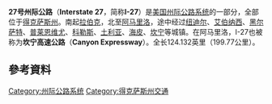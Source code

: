{{Infobox US Road
| Name = 27号州际公路<br/>Interstate 27
| Shield = I-27.svg
| Map = Interstate 27 map.png
| LengthRef = <ref name=HDF>[[Texas_Department_of_Transportation|Texas Department of Transportation]], [http://www.dot.state.tx.us/tpp/hwy/ih/ih0027.htm Highway Designation File: Interstate Highway No. 27]</ref>
| Km =  199.77
| Mile = 124.132
| Formed =
| Direction A = 南
| Direction B = 北
|System=州际公路系统
| From = [[File:US_87.svg|20px]][[File:Texas_Loop_289.svg|20px]][[87号美国国道|US-87]]／[[得克萨斯州289号环路|Loop-289]]（[[得克萨斯州|得克萨斯州]][[拉伯克_(得克萨斯州)|拉伯克]]南部）
| Junction =
[[File:US_70.svg|20px]][[70号美国国道|US-70]]（[[得克萨斯州|得克萨斯州]][[普莱恩维尤_(得克萨斯州)|普莱恩维尤]]）<br />[[File:US_60.svg|20px]][[60号美国国道|US-60]]（[[得克萨斯州|得克萨斯州]][[坎宁_(得克萨斯州)|坎宁]]北部）
| To = [[File:I-40.svg|20px]][[File:US_60.svg|20px]][[File:US_87.svg|20px]][[File:US_287.svg|20px]][[40号州际公路|I-40]]／[[60号美国国道|US-60]]／[[87号美国国道|US-87]]／[[287号美国国道|US-287]]（[[得克萨斯州|得克萨斯州]][[阿马里洛_(得克萨斯州)|阿马里洛]]）
}}

'''27号州际公路'''（'''Interstate 27'''，简称'''I-27'''）是[[美国州际公路系统|美国州际公路系统]]的一部分，全部位于[[得克萨斯州|得克萨斯州]]。南起[[拉伯克_(得克萨斯州)|拉伯克]]，北至[[阿马里洛_(得克萨斯州)|阿马里洛]]，途中经过[[纽迪尔_(得克萨斯州)|纽迪尔]]、[[艾伯纳西_(得克萨斯州)|艾伯纳西]]、[[黑尔萨特_(得克萨斯州)|黑尔萨特]]、[[普莱恩维尤_(得克萨斯州)|普莱恩维尤]]、[[科勒斯_(得克萨斯州)|科勒斯]]、[[土利亚_(得克萨斯州)|土利亚]]、[[海皮_(得克萨斯州)|海皮]]、[[坎宁_(得克萨斯州)|坎宁]]等城镇。在阿马里洛，I-27也被称为'''坎宁高速公路'''（'''Canyon Expressway'''）。全长124.132英里（199.77公里）。

== 參考資料 ==
{{Reflist}}

{{州际公路系统}}

[[Category:州际公路系统|Category:州际公路系统]]
[[Category:得克萨斯州交通|Category:得克萨斯州交通]]